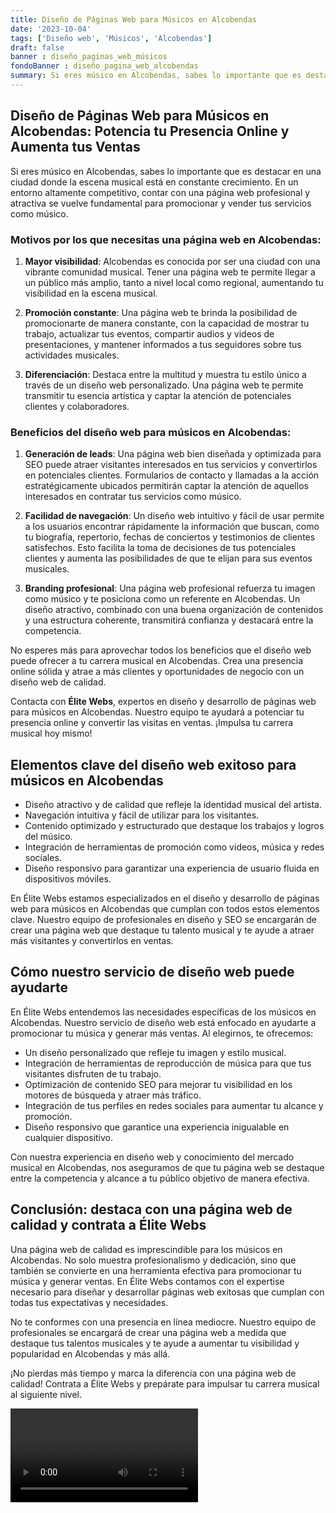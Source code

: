 ```yaml
---
title: Diseño de Páginas Web para Músicos en Alcobendas
date: '2023-10-04'
tags: ['Diseño web', 'Músicos', 'Alcobendas']
draft: false
banner : diseño_paginas_web_músicos
fondoBanner : diseño_pagina_web_alcobendas
summary: Si eres músico en Alcobendas, sabes lo importante que es destacar en una ciudad donde la escena musical está en constante crecimiento. En un entorno altamente competitivo, contar con una página web profesional y atractiva se vuelve fundamental para promocionar y vender tus servicios como músico.
---
```


## Diseño de Páginas Web para Músicos en Alcobendas: Potencia tu Presencia Online y Aumenta tus Ventas

Si eres músico en Alcobendas, sabes lo importante que es destacar en una ciudad donde la escena musical está en constante crecimiento. En un entorno altamente competitivo, contar con una página web profesional y atractiva se vuelve fundamental para promocionar y vender tus servicios como músico.

### Motivos por los que necesitas una página web en Alcobendas:

1. **Mayor visibilidad**: Alcobendas es conocida por ser una ciudad con una vibrante comunidad musical. Tener una página web te permite llegar a un público más amplio, tanto a nivel local como regional, aumentando tu visibilidad en la escena musical.

2. **Promoción constante**: Una página web te brinda la posibilidad de promocionarte de manera constante, con la capacidad de mostrar tu trabajo, actualizar tus eventos, compartir audios y videos de presentaciones, y mantener informados a tus seguidores sobre tus actividades musicales.

3. **Diferenciación**: Destaca entre la multitud y muestra tu estilo único a través de un diseño web personalizado. Una página web te permite transmitir tu esencia artística y captar la atención de potenciales clientes y colaboradores.

### Beneficios del diseño web para músicos en Alcobendas:

1. **Generación de leads**: Una página web bien diseñada y optimizada para SEO puede atraer visitantes interesados en tus servicios y convertirlos en potenciales clientes. Formularios de contacto y llamadas a la acción estratégicamente ubicados permitirán captar la atención de aquellos interesados en contratar tus servicios como músico.

2. **Facilidad de navegación**: Un diseño web intuitivo y fácil de usar permite a los usuarios encontrar rápidamente la información que buscan, como tu biografía, repertorio, fechas de conciertos y testimonios de clientes satisfechos. Esto facilita la toma de decisiones de tus potenciales clientes y aumenta las posibilidades de que te elijan para sus eventos musicales.

3. **Branding profesional**: Una página web profesional refuerza tu imagen como músico y te posiciona como un referente en Alcobendas. Un diseño atractivo, combinado con una buena organización de contenidos y una estructura coherente, transmitirá confianza y destacará entre la competencia.

No esperes más para aprovechar todos los beneficios que el diseño web puede ofrecer a tu carrera musical en Alcobendas. Crea una presencia online sólida y atrae a más clientes y oportunidades de negocio con un diseño web de calidad.

Contacta con **Élite Webs**, expertos en diseño y desarrollo de páginas web para músicos en Alcobendas. Nuestro equipo te ayudará a potenciar tu presencia online y convertir las visitas en ventas. ¡Impulsa tu carrera musical hoy mismo!

<GifSeo />

<Cta />

## Elementos clave del diseño web exitoso para músicos en Alcobendas

- Diseño atractivo y de calidad que refleje la identidad musical del artista.
- Navegación intuitiva y fácil de utilizar para los visitantes.
- Contenido optimizado y estructurado que destaque los trabajos y logros del músico.
- Integración de herramientas de promoción como videos, música y redes sociales.
- Diseño responsivo para garantizar una experiencia de usuario fluida en dispositivos móviles.

En Élite Webs estamos especializados en el diseño y desarrollo de páginas web para músicos en Alcobendas que cumplan con todos estos elementos clave. Nuestro equipo de profesionales en diseño y SEO se encargarán de crear una página web que destaque tu talento musical y te ayude a atraer más visitantes y convertirlos en ventas.

## Cómo nuestro servicio de diseño web puede ayudarte

En Élite Webs entendemos las necesidades específicas de los músicos en Alcobendas. Nuestro servicio de diseño web está enfocado en ayudarte a promocionar tu música y generar más ventas. Al elegirnos, te ofrecemos:

- Un diseño personalizado que refleje tu imagen y estilo musical.
- Integración de herramientas de reproducción de música para que tus visitantes disfruten de tu trabajo.
- Optimización de contenido SEO para mejorar tu visibilidad en los motores de búsqueda y atraer más tráfico.
- Integración de tus perfiles en redes sociales para aumentar tu alcance y promoción.
- Diseño responsivo que garantice una experiencia inigualable en cualquier dispositivo.

Con nuestra experiencia en diseño web y conocimiento del mercado musical en Alcobendas, nos aseguramos de que tu página web se destaque entre la competencia y alcance a tu público objetivo de manera efectiva.

## Conclusión: destaca con una página web de calidad y contrata a Élite Webs

Una página web de calidad es imprescindible para los músicos en Alcobendas. No solo muestra profesionalismo y dedicación, sino que también se convierte en una herramienta efectiva para promocionar tu música y generar ventas. En Élite Webs contamos con el expertise necesario para diseñar y desarrollar páginas web exitosas que cumplan con todas tus expectativas y necesidades.

No te conformes con una presencia en línea mediocre. Nuestro equipo de profesionales se encargará de crear una página web a medida que destaque tus talentos musicales y te ayude a aumentar tu visibilidad y popularidad en Alcobendas y más allá.

¡No pierdas más tiempo y marca la diferencia con una página web de calidad! Contrata a Élite Webs y prepárate para impulsar tu carrera musical al siguiente nivel.

<Video />

<CtaBot job='Músicos' city='Alcobendas'/>

<Gmaps query='Alcobendas+españa+maps' />